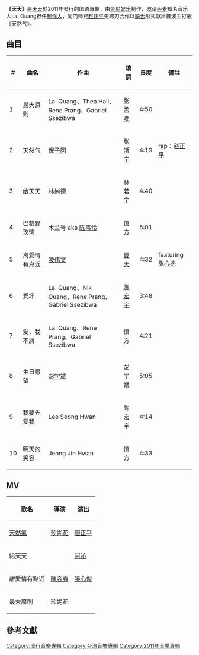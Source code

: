 {{Album infobox | <!-- See Wikipedia:WikiProject_Albums -->
|  Name        = 天天 
|  Type        = studio 
|  Artist      = [[天天_(歌手)|天天]] 
|  Cover       = TianTian - DAY.jpg
|  Released    = 2011年12月16日  
|  Recorded    = 2011年
|  Genre       = [[国语流行音樂|国语流行音樂]]
|  Length      = 
|  Label       = {{flagicon|Taiwan}} [[金星娱乐|金星娱乐]]<ref>[http://www.yesasia.com/global/%E5%A4%A9%E5%A4%A9%E5%90%8C%E5%90%8D%E4%B8%93%E8%BE%91/1026208712-0-0-0-zh_CN/info.html YESASIA : 天天同名专辑 镭射唱片 - 天天 - 国语音乐]</ref>
|  Producer    = 
|  Last album  = 
|  This album  = '''天天'''<br/>(2011年)
|  Next album  = 
}}

'''《天天》'''是[[天天_(歌手)|天天]]於2011年發行的国语專輯，由[[金星娱乐|金星娱乐]]制作，邀请[[丹麦|丹麦]]知名音乐人La. Quang担任[[制作人|制作人]]，同门师兄[[赵正平|赵正平]]更跨刀合作以[[饒舌|饒舌]]形式献声首波主打歌《天然气》。

==曲目==
{| class="wikitable"
! #
! 曲名
! 作曲
! 填詞
! 長度
! 備註
|-
| 1 || 最大原则 || La. Quang、Thea Hall、Rene Prang、Gabriel Ssezibwa || [[张孟晚|张孟晚]] || 4:50 ||
|-
| 2 || 天然气 || [[倪子冈|倪子冈]] || [[张活宁|张活宁]] || 4:19 || rap：[[赵正平|赵正平]]
|-
| 3 || 给天天 || [[林尚德|林尚德]] || [[林若宁|林若宁]] || 4:40 ||
|-
| 4 || 巴黎野玫瑰 || 木兰号 aka [[陈韦伶|陈韦伶]] || [[慎方|慎方]] || 5:01 ||
|-
| 5 || 离爱情有点近 || [[凌伟文|凌伟文]] || [[夏天_(填詞人)|夏天]] || 4:32 || featuring [[张心杰|张心杰]]
|-
| 6 || 爱坏 || La. Quang、Nik Quang、Rene Prang、Gabriel Ssezibwa || [[陈宏宇|陈宏宇]] || 3:48 ||
|-
| 7 || 爱，我不屑 || La. Quang、Rene Prang、Gabriel Ssezibwa || 慎方 || 4:21 ||
|-
| 8 || 生日愿望 || [[彭学斌|彭学斌]] || 彭学斌 || 5:05 ||
|-
| 9 || 我要先爱我 || Lee Seong Hwan || 陈宏宇 || 4:14 ||
|-
| 10 || 明天的笑容 || Jeong Jin Hwan || 慎方 || 4:33 ||
|}

==MV==
{| class="wikitable" style="width: 50%"
|-
! 歌名 || 導演 || 演出
|-
| [http://www.youtube.com/watch?v=E-69P-Kzvyk 天然氣] {{Wayback|url=http://www.youtube.com/watch?v=E-69P-Kzvyk |date=20191213221530 }} || [[珍妮花|珍妮花]] || [[趙正平|趙正平]]
|-
| 給天天 || || [[阿沁|阿沁]]
|-
| 離愛情有點近 || [[陳容寬|陳容寬]] || [[張心傑|張心傑]]
|-
| 最大原則 || 珍妮花 ||
|}

[[Category:流行音樂專輯|Category:流行音樂專輯]]
[[Category:台湾音樂專輯|Category:台湾音樂專輯]]
[[Category:2011年音樂專輯|Category:2011年音樂專輯]]

== 參考文獻 ==
{{reflist}}